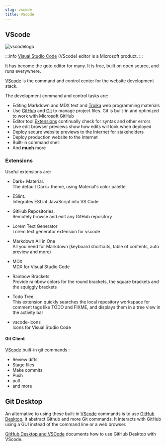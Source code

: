 ```yaml
---
slug: vscode
title: VScode
---
```


## VScode 

![vscodelogo](/img/vscodelogo.png)

:::info
[Visual Studio Code](https://code.visualstudio.com) (VScode) editor is a Microsoft product.
:::

It has become the goto editor for many. It is free, built on open source, and runs everywhere.

[VScode](#vscode) is the command and control center for the website development stack.

The development command and control tasks are:

- Editing Markdown and MDX text and [Troika](programming#troika) web programming materials
- Use [GitHub](git-github/#github) and [Git](git-github/#github) to manage project files. Git is built-in and optimized to work with Microsoft GitHub
- Editor tool [Extensions](#extensions) continually check for syntax and other errors
- Live edit browser previews show how edits will look when deployed
- Deploy secure website previews to the Internet for stakeholders
- Deploy production website to the Internet
- Built-in command shell
- And **much** more

### Extensions

Useful extensions are:

- Dark+ Material.  
The default Dark+ theme, using Material's color palette

- ESlint.  
Integrates ESLint JavaScript into VS Code

- GitHub Repositories.  
Remotely browse and edit any GitHub repository

- Lorem Text Generator  
Lorem text generator extension for vscode

-  Markdown All in One  
All you need for Markdown (keyboard shortcuts, table of contents, auto preview and more)

- MDX  
MDX for Visual Studio Code

- Rainbow Brackets  
Provide rainbow colors for the round brackets, the square brackets and the squiggly brackets

- Todo Tree  
This extension quickly searches the local repository workspace for comment tags like TODO and FIXME, and displays them in a tree view in the activity bar

- vscode-icons  
Icons for Visual Studio Code

#### Git Client

[VScode](#vscode) built-in git commands :

 - Review diffs, 
 - Stage files
 - Make commits
 - Push 
 - pull
 - and more

## Git Desktop

An alternative to using these built-in [VScode](#vscode) commands is to use [GitHub Desktop](https://docs.github.com/en/desktop). It abstract Github and more Git commands. It interacts with GitHub using a GUI instead of the command line or a web browser. 

[GitHub Desktop and VSCode](http://www.rodanthi-alexiou.com/github-101-github-desktop-and-vscode/) documents how to use GitHub Desktop with VScode. 


